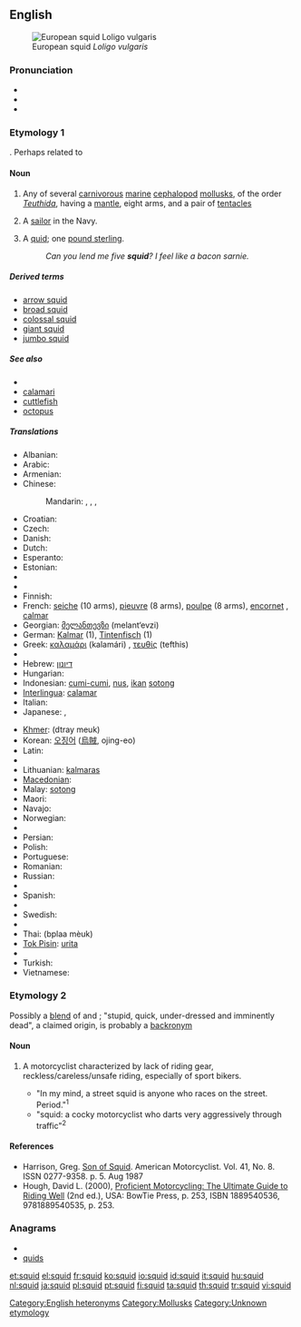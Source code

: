 {{also|SQUID}}
==English==
[[Image:Loligo vulgaris.jpg|thumb|right|European squid ''Loligo vulgaris'']]

===Pronunciation===
* {{IPA|/skwɪd/}}
* {{audio|en-us-squid.ogg|Audio (US)}}
* {{rhymes|ɪd}}

===Etymology 1===
{{unk.}}.  Perhaps related to {{term|squirt}}

====Noun====
{{en-noun|pl2=squid}}

# Any of several [[carnivorous]] [[marine]] [[cephalopod]] [[mollusk]]s, of the order ''[[Teuthida]]'', having a [[mantle]], eight arms, and a pair of [[tentacle]]s
# {{context|mildly|pejorative}} A [[sailor]] in the Navy.
# {{UK|slang|humorous|rare}} A [[quid]]; one [[pound sterling]].
#: ''Can you lend me five '''squid'''? I feel like a bacon sarnie.''

=====Derived terms=====
* [[arrow squid]]
* [[broad squid]]
* [[colossal squid]]
* [[giant squid]]
* [[jumbo squid]]

=====See also=====
* {{pedia}}
* [[calamari]]
* [[cuttlefish]]
* [[octopus]]

=====Translations=====
{{trans-top|sea animal}}
* Albanian: {{t|sq|kallamar|xs=Albanian}}
* Arabic: {{t|ar|حبار|m|tr=Habbaar}}
* Armenian: {{t-|hy|կաղամար|tr=kaġamar}}
* Chinese:
*: Mandarin: {{t-|cmn|烏賊|sc=Hani}}, {{t|cmn|乌贼|tr=wūzéi|sc=Hani}}, {{t-|cmn|魷魚|sc=Hani}}, {{t-|cmn|鱿鱼|tr=yóuyú|sc=Hani}}
* Croatian: {{t-|hr|lignja|f}}
* Czech: {{t-|cs|krakatice|f}}
* Danish: {{t-|da|blæksprutte|c}}
* Dutch: {{t+|nl|inktvis|m}}
* Esperanto: {{t-|eo|sepio|xs=Esperanto}}
* Estonian: {{t|et|kalmaar}}
* {{trreq|Fijian}}
* {{trreq|Filipino}}
* Finnish: {{t+|fi|mustekala}}
* French: [[seiche]] {{f}} (10 arms), [[pieuvre]] {{f}} (8 arms), [[poulpe]] {{f}} (8 arms), [[encornet]] {{m}}, [[calmar]] {{m}}
* Georgian: [[მელანთევზი]] (melant‘evzi)
* German: [[Kalmar]] {{m}} (1), [[Tintenfisch]] {{m}} (1)
* Greek: [[καλαμάρι]] (kalamári) {{n}}, [[τευθίς]] (tefthis) {{f}}
* {{trreq|Hawaiian}}
* Hebrew: [[דיונון]]
* Hungarian: {{t+|hu|tintahal}}
* Indonesian: [[cumi-cumi]], [[nus]], [[ikan]] [[sotong]]
* [[Interlingua]]: [[calamar]]
* Italian: {{t+|it|calamaro|m}}
* Japanese: {{t-|ja|イカ|tr=ika}}, {{t+|ja|烏賊|tr=ika}}
{{trans-mid}}
* [[Khmer]]: {{Khmr|[[ត្រី​មឹក]]}} (dtray meuk)
* Korean: [[오징어]] ([[烏賊]], ojing-eo)
* Latin: {{t-|la|loligo|f|alt=lōlīgō}}
* {{trreq|Latvian}}
* Lithuanian: [[kalmaras]] {{m}}
* [[Macedonian]]: {{t|mk|лигња|f|tr=lígnja}}
* Malay: [[sotong]]
* Maori: {{t-|mi|wheke|xs=Maori}}
* Navajo: {{tø|nv|łóóʼ bigaan neeznání}}
* Norwegian: {{t+|no|akkar|m}}
* {{trreq|Old English}}
* Persian: {{t|fa|سرپاور دم‌کل|xs=Persian}}
* Polish: {{t+|pl|kalmar}}
* Portuguese: {{t+|pt|lula|f}}
* Romanian: {{t-|ro|calmar|m}}
* Russian: {{t|ru|кальмар|m|tr=kal’már}}
* {{trreq|Samoan}}
* Spanish: {{t+|es|calamar|m}}
* {{trreq|Swahili}}
* Swedish: {{t-|sv|bläckfisk|c}}
* {{trreq|Tahitian}}
* Thai: {{Thai|[[ปลาหมึก]]}} (bplaa mèuk)
* [[Tok Pisin]]: [[urita]]
* {{trreq|Tongan}}
* Turkish: {{t+|tr|kalamar}}
* Vietnamese: {{t|vi|mực ống|xs=Vietnamese}}
{{trans-bottom}}

===Etymology 2===
Possibly a [[blend]] of {{term|stupid}} and {{term|quick}};  "stupid, quick, under-dressed and imminently dead", a claimed origin, is probably a [[backronym]]
[[Category:English heteronyms]]

====Noun====
{{en-noun}}

# {{slang|motorcycling|pejorative}} A motorcyclist characterized by lack of riding gear, reckless/careless/unsafe riding, especially of sport bikers.<!-- moved to etymology: this is likely to be a backronym in any case: Possibly an acronym of Stupid, Quick, Under-dressed, Imminently Dead.-->
#* "In my mind, a street squid is anyone who races on the street.  Period."<sup>1</sup>
#* "squid:  a cocky motorcyclist who darts very aggressively through traffic"<sup>2</sup>

====References====
* Harrison, Greg.  [http://books.google.com/books?id=SPkDAAAAMBAJ&pg=PA5-IA1&dq=squid Son of Squid].  American Motorcyclist. Vol. 41, No. 8.  ISSN 0277-9358.  p. 5.  Aug 1987
* Hough, David L. (2000), [http://books.google.com/books?id=yeAIAIxS-cgC&q Proficient Motorcycling: The Ultimate Guide to Riding Well] (2nd ed.), USA: BowTie Press, p. 253, ISBN 1889540536, 9781889540535, p. 253.
<!--SOED-->

===Anagrams===
* {{alphagram|diqsu}}
* [[quids#English|quids]]

[[Category:Mollusks]]
[[Category:Unknown etymology]]

[[et:squid]]
[[el:squid]]
[[fr:squid]]
[[ko:squid]]
[[io:squid]]
[[id:squid]]
[[it:squid]]
[[hu:squid]]
[[nl:squid]]
[[ja:squid]]
[[pl:squid]]
[[pt:squid]]
[[fi:squid]]
[[ta:squid]]
[[th:squid]]
[[tr:squid]]
[[vi:squid]]